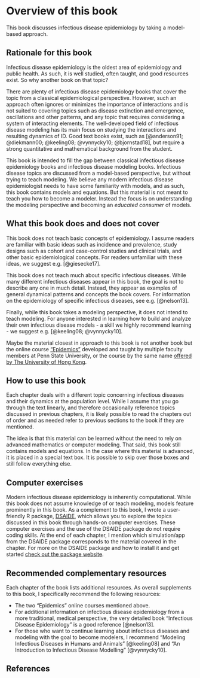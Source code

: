 # Overview of this book

This book discusses infectious disease epidemiology by taking a model-based approach.


## Rationale for this book
Infectious disease epidemiology is the oldest area of epidemiology and public health. As such, it is well studied, often taught, and good resources exist. So why another book on that topic?

There are plenty of infectious disease epidemiology books that cover the topic from a classical epidemiological perspective. However, such an approach often ignores or minimizes the importance of interactions and is not suited to covering topics such as disease extinction and emergence, oscillations and other patterns, and any topic that requires considering a system of interacting elements. The well-developed field of infectious disease modeling has its main focus on studying the interactions and resulting dynamics of ID. Good text books exist, such as [@anderson91; @diekmann00; @keeling08; @vynnycky10; @bjornstad18], but require a strong quantitative and mathematical background from the student.

This book is intended to fill the gap between classical infectious disease epidemiology books and infectious disease modeling books. Infectious disease topics are discussed from a model-based perspective, but without trying to teach modeling. 
We believe any modern infectious disease epidemiologist needs to have some familiarity with models, and as such, this book contains models and equations. But this material is not meant to teach you how to become a modeler. Instead the focus is on understanding the modeling perspective and becoming an _educated consumer_ of models.


## What this book does and does not cover
This book does not teach basic concepts of epidemiology. I assume readers are familiar with basic ideas such as incidence and prevalence, study designs such as cohort and case-control studies and clinical trials, and other basic epidemiological concepts. For readers unfamiliar with these ideas, we suggest e.g. [@giesecke17].

This book does not teach much about specific infectious diseases. While many different infectious diseases appear in this book, the goal is not to describe any one in much detail. Instead, they appear as examples of general dynamical patterns and concepts the book covers. For information on the epidemiology of specific infectious diseases, see e.g. [@nelson13].

Finally, while this book takes a modeling perspective, it does not intend to teach modeling. For anyone interested in learning how to build and analyze their own infectious disease models - a skill we highly recommend learning - we suggest e.g. [@keeling08; @vynnycky10].

Maybe the material closest in approach to this book is not another book but the online course ["Epidemics"](https://www.coursera.org/learn/epidemics) developed and taught by multiple faculty members at Penn State University, or the course by the same name [offered by The University of Hong Kong](https://www.coursera.org/learn/hkuepidemics).


## How to use this book
Each chapter deals with a different topic concerning infectious diseases and their dynamics at the population level. While I assume that you go through the text linearly, and therefore occasionally reference topics discussed in previous chapters, it is likely possible to read the chapters out of order and as needed refer to previous sections to the book if they are mentioned.

The idea is that this material can be learned without the need to rely on advanced mathematics or computer modeling. That said, this book still contains models and equations. In the case where this material is advanced, it is placed in a special text box. It is possible to skip over those boxes and still follow everything else. 


## Computer exercises
Modern infectious disease epidemiology is inherently computational. While this book does not assume knowledge of or teach modeling, models feature prominently in this book. As a complement to this book, I wrote a user-friendly R package, [DSAIDE](https://ahgroup.github.io/DSAIDE/), which allows you to explore the topics discussed in this book through hands-on computer exercises. These computer exercises and the use of the DSAIDE package do not require coding skills. At the end of each chapter, I mention which simulation/app from the DSAIDE package corresponds to the material covered in the chapter. For more on the DSAIDE package and how to install it and get started [check out the package website](https://ahgroup.github.io/DSAIDE/).


## Recommended complementary resources
Each chapter of the book lists additional resources. As overall supplements to this book, I specifically recommend the following resources:

* The two "Epidemics" online courses mentioned above.
* For additional information on infectious disease epidemiology from a more traditional, medical perspective, the very detailed book "Infectious Disease Epidemiology" is a good reference [@nelson13].
* For those who want to continue learning about infectious diseases and modeling with the goal to become modelers, I recommend "Modeling Infectious Diseases in Humans and Animals" [@keeling08] and "An Introduction to Infectious Disease Modelling" [@vynnycky10].


## References





